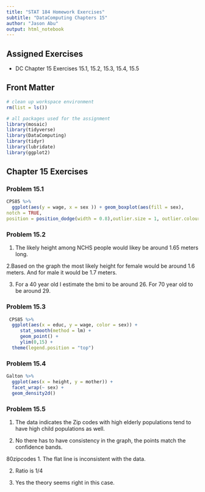 ```yaml
---
title: "STAT 184 Homework Exercises" 
subtitle: "DataComputing Chapters 15"
author: "Jason Abu"
output: html_notebook
---
```


## Assigned Exercises

- DC Chapter 15 Exercises 15.1, 15.2, 15.3, 15.4, 15.5

## Front Matter

```r
# clean up workspace environment
rm(list = ls())

# all packages used for the assignment
library(mosaic)
library(tidyverse)
library(DataComputing)
library(tidyr)
library(lubridate)
library(ggplot2)

```



## Chapter 15 Exercises

### Problem 15.1

```r
CPS85 %>%                                                             
  ggplot(aes(y = wage, x = sex )) + geom_boxplot(aes(fill = sex), 
notch = TRUE,
position = position_dodge(width = 0.8),outlier.size = 1, outlier.colour = "gray") 

```

### Problem 15.2
1. The likely height among NCHS people would likey be around 1.65 meters  long.

2.Based on the graph the most likely height for female would be around 1.6 meters. And for male it would be 1.7 meters.

3. For a 40 year old I estimate the bmi to be around 26. For 70 year old to be around 29.


### Problem 15.3
```r
 CPS85 %>% 
  ggplot(aes(x = educ, y = wage, color = sex)) +
     stat_smooth(method = lm) +
     geom_point() + 
     ylim(0,15) +
  theme(legend.position = "top") 
```

### Problem 15.4

```r
Galton %>%
  ggplot(aes(x = height, y = mother)) +
  facet_wrap(~ sex) +
  geom_density2d()
```

### Problem 15.5
1. The data indicates the Zip codes with high elderly populations tend to have high child populations as well.

2. No there has to have consistency in the graph, the points match the confidence bands.

80zipcodes
1. The flat line is inconsistent with the data.

2. Ratio is 1/4

3. Yes the theory seems right in this case.


